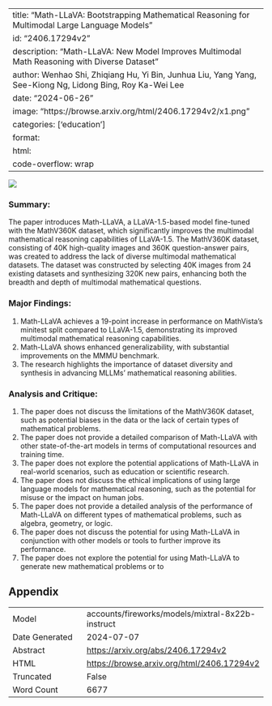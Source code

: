 
---
title: "Math-LLaVA: Bootstrapping Mathematical Reasoning for Multimodal Large Language Models"
id: "2406.17294v2"
description: "Math-LLaVA: New Model Improves Multimodal Math Reasoning with Diverse Dataset"
author: Wenhao Shi, Zhiqiang Hu, Yi Bin, Junhua Liu, Yang Yang, See-Kiong Ng, Lidong Bing, Roy Ka-Wei Lee
date: "2024-06-26"
image: "https://browse.arxiv.org/html/2406.17294v2/x1.png"
categories: ['education']
format:
  html:
    code-overflow: wrap
---

![](https://browse.arxiv.org/html/2406.17294v2/x1.png)

### Summary:

The paper introduces Math-LLaVA, a LLaVA-1.5-based model fine-tuned with the MathV360K dataset, which significantly improves the multimodal mathematical reasoning capabilities of LLaVA-1.5. The MathV360K dataset, consisting of 40K high-quality images and 360K question-answer pairs, was created to address the lack of diverse multimodal mathematical datasets. The dataset was constructed by selecting 40K images from 24 existing datasets and synthesizing 320K new pairs, enhancing both the breadth and depth of multimodal mathematical questions.

### Major Findings:

1. Math-LLaVA achieves a 19-point increase in performance on MathVista's minitest split compared to LLaVA-1.5, demonstrating its improved multimodal mathematical reasoning capabilities.
2. Math-LLaVA shows enhanced generalizability, with substantial improvements on the MMMU benchmark.
3. The research highlights the importance of dataset diversity and synthesis in advancing MLLMs' mathematical reasoning abilities.

### Analysis and Critique:

1. The paper does not discuss the limitations of the MathV360K dataset, such as potential biases in the data or the lack of certain types of mathematical problems.
2. The paper does not provide a detailed comparison of Math-LLaVA with other state-of-the-art models in terms of computational resources and training time.
3. The paper does not explore the potential applications of Math-LLaVA in real-world scenarios, such as education or scientific research.
4. The paper does not discuss the ethical implications of using large language models for mathematical reasoning, such as the potential for misuse or the impact on human jobs.
5. The paper does not provide a detailed analysis of the performance of Math-LLaVA on different types of mathematical problems, such as algebra, geometry, or logic.
6. The paper does not discuss the potential for using Math-LLaVA in conjunction with other models or tools to further improve its performance.
7. The paper does not explore the potential for using Math-LLaVA to generate new mathematical problems or to

## Appendix

|          |          |
|----------|----------|
| Model     | accounts/fireworks/models/mixtral-8x22b-instruct       |
| Date Generated     | 2024-07-07       |
| Abstract | [https://arxiv.org/abs/2406.17294v2](https://arxiv.org/abs/2406.17294v2)        |
| HTML     | [https://browse.arxiv.org/html/2406.17294v2](https://browse.arxiv.org/html/2406.17294v2)       |
| Truncated       | False       |
| Word Count       | 6677       |